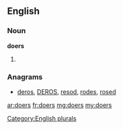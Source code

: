 ==English==

===Noun===
'''doers'''

# {{plural of|[[doer]]}}

===Anagrams===
* [[deros#English|deros]], [[DEROS#English|DEROS]], [[resod#English|resod]], [[rodes#English|rodes]], [[rosed#English|rosed]]
[[Category:English plurals]]

[[ar:doers]]
[[fr:doers]]
[[mg:doers]]
[[my:doers]]
